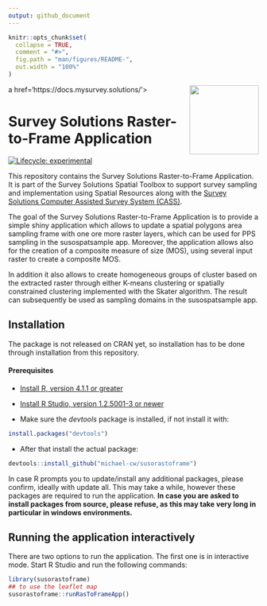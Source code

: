 ```yaml
---
output: github_document
---
```


<!-- README.md is generated from README.Rmd. Please edit that file -->

```r
knitr::opts_chunk$set(
  collapse = TRUE,
  comment = "#>",
  fig.path = "man/figures/README-",
  out.width = "100%"
)
```

a href='https://docs.mysurvey.solutions/'><img src="man/img/susospatial.png" align="right" height="139"/></a>

# Survey Solutions Raster-to-Frame Application

<!-- badges: start -->
[![Lifecycle: experimental](https://img.shields.io/badge/lifecycle-experimental-orange.svg)](https://lifecycle.r-lib.org/articles/stages.html#experimental)
<!-- badges: end -->

<div align="justify">
This repository contains the Survey Solutions Raster-to-Frame Application. It is part of the Survey Solutions Spatial Toolbox to support survey sampling and implementation using Spatial Resources along with the [Survey Solutions Computer Assisted Survey System (CASS)](https://mysurvey.solutions/en/).

The goal of the Survey Solutions Raster-to-Frame Application is to provide a simple shiny application which allows to update a spatial polygons area sampling frame with one ore more raster layers, which can be used for PPS sampling in the susospatsample app. Moreover, the application allows also for the creation of a composite measure of size (MOS), using several input raster to create a composite MOS.

In addition it also allows to create homogeneous groups of cluster based on the extracted raster through either K-means clustering or spatially constrained clustering implemented with the Skater algorithm. The result can subsequently be used as sampling domains in the susospatsample app.

## Installation

The package is not released on CRAN yet, so installation has to be done through installation from this repository.

#### Prerequisites

* [Install R, version 4.1.1 or greater](https://cran.r-project.org/mirrors.html)

* [Install R Studio, version 1.2.5001-3 or newer](https://posit.co/download/rstudio-desktop/)

* Make sure the *devtools* package is installed, if not install it with:

```r
install.packages("devtools")

```

* After that install the actual package:

```r
devtools::install_github("michael-cw/susorastoframe")

```

In case R prompts you to update/install any additional packages, please confirm, ideally with update all. This may take a while, however these packages are required to run the application. **In case you are asked to install packages from source, please refuse, as this may take very long in particular in windows environments.**



## Running the application interactively

There are two options to run the application. The first one is in interactive mode. Start R Studio and run the following commands:


```r
library(susorastoframe)
## to use the leaflet map
susorastoframe::runRasToFrameApp()

```


</div>

